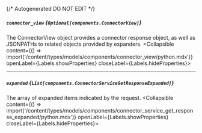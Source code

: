 {/* Autogenerated DO NOT EDIT  */}

##### `connector_view` *{`Optional[components.ConnectorView]`}*
The ConnectorView object provides a connector response object, as well as JSONPATHs to related objects provided by expanders.
<Collapsible content={() => import('/content/types/models/components/connector_view/python.mdx')} openLabel={Labels.showProperties} closeLabel={Labels.hideProperties}>
</Collapsible>

---
##### `expanded` *{`List[components.ConnectorServiceGetResponseExpanded]`}*
The array of expanded items indicated by the request.
<Collapsible content={() => import('/content/types/models/components/connector_service_get_response_expanded/python.mdx')} openLabel={Labels.showProperties} closeLabel={Labels.hideProperties}>
</Collapsible>


